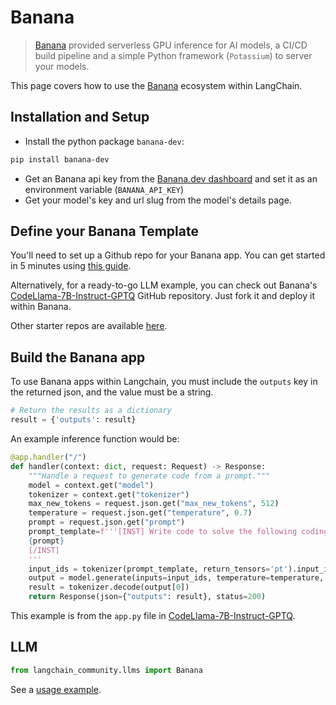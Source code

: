 # Banana

>[Banana](https://www.banana.dev/) provided serverless GPU inference for AI models,
> a CI/CD build pipeline and a simple Python framework (`Potassium`) to server your models.

This page covers how to use the [Banana](https://www.banana.dev) ecosystem within LangChain.

## Installation and Setup

- Install the python package `banana-dev`:

```bash
pip install banana-dev
```

- Get an Banana api key from the [Banana.dev dashboard](https://app.banana.dev) and set it as an environment variable (`BANANA_API_KEY`)
- Get your model's key and url slug from the model's details page.

## Define your Banana Template

You'll need to set up a Github repo for your Banana app. You can get started in 5 minutes using [this guide](https://docs.banana.dev/banana-docs/).

Alternatively, for a ready-to-go LLM example, you can check out Banana's [CodeLlama-7B-Instruct-GPTQ](https://github.com/bananaml/demo-codellama-7b-instruct-gptq) GitHub repository. Just fork it and deploy it within Banana.

Other starter repos are available [here](https://github.com/orgs/bananaml/repositories?q=demo-&type=all&language=&sort=).

## Build the Banana app

To use Banana apps within Langchain, you must include the `outputs` key
in the returned json, and the value must be a string.

```python
# Return the results as a dictionary
result = {'outputs': result}
```

An example inference function would be:

```python
@app.handler("/")
def handler(context: dict, request: Request) -> Response:
    """Handle a request to generate code from a prompt."""
    model = context.get("model")
    tokenizer = context.get("tokenizer")
    max_new_tokens = request.json.get("max_new_tokens", 512)
    temperature = request.json.get("temperature", 0.7)
    prompt = request.json.get("prompt")
    prompt_template=f'''[INST] Write code to solve the following coding problem that obeys the constraints and passes the example test cases. Please wrap your code answer using ```:
    {prompt}
    [/INST]
    '''
    input_ids = tokenizer(prompt_template, return_tensors='pt').input_ids.cuda()
    output = model.generate(inputs=input_ids, temperature=temperature, max_new_tokens=max_new_tokens)
    result = tokenizer.decode(output[0])
    return Response(json={"outputs": result}, status=200)
```

This example is from the `app.py` file in [CodeLlama-7B-Instruct-GPTQ](https://github.com/bananaml/demo-codellama-7b-instruct-gptq).


## LLM


```python
from langchain_community.llms import Banana
```

See a [usage example](/oss/integrations/llms/banana).
